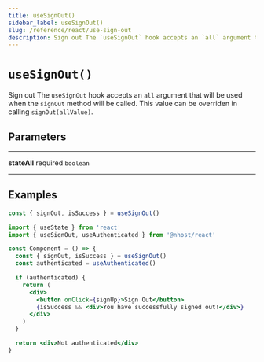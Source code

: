 ```yaml
---
title: useSignOut()
sidebar_label: useSignOut()
slug: /reference/react/use-sign-out
description: Sign out The `useSignOut` hook accepts an `all` argument that will be used when the `signOut` method will be called. This value can be overriden in calling `signOut(allValue)`.
---
```


# `useSignOut()`

Sign out
The `useSignOut` hook accepts an `all` argument that will be used when the `signOut` method will be called. This value can be overriden in calling `signOut(allValue)`.

## Parameters

---

**<span className="parameter-name">stateAll</span>** <span className="optional-status">required</span> `boolean`

---

## Examples

```js
const { signOut, isSuccess } = useSignOut()
```

```jsx
import { useState } from 'react'
import { useSignOut, useAuthenticated } from '@nhost/react'

const Component = () => {
  const { signOut, isSuccess } = useSignOut()
  const authenticated = useAuthenticated()

  if (authenticated) {
    return (
      <div>
        <button onClick={signUp}>Sign Out</button>
        {isSuccess && <div>You have successfully signed out!</div>}
      </div>
    )
  }

  return <div>Not authenticated</div>
}
```
